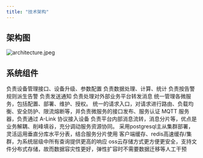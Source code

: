 ```yaml
---
title: "技术架构"
---
```


## 架构图

![architecture.jpeg](/img/arch.jpeg)

## 系统组件

<Card title="设备服务" icon="wifi" horizontal>
  负责设备管理接口、设备升级、参数配置
</Card>

<Card title="规则引擎" icon="flag" horizontal>
  负责数据处理、计算、统计
</Card>

<Card title="告警服务" icon="siren" horizontal>
  负责按告警规则派生告警
</Card>

<Card title="通知服务" icon="bell" horizontal>
  负责发送通知
</Card>

<Card title="转发服务" icon="forward" horizontal>
  负责处理对外部业务平台转发消息
</Card>

<Card title="微服务管理" icon="flag" horizontal>
  统一管理各微服务，包括配置、部署、维护、授权。
</Card>

<Card title="API网关" icon="shield" horizontal>
  统一的请求入口，对请求进行路由、负载均衡、安全防护、限流熔断等，并负责微服务的接口发布、服务认证
</Card>

<Card title="消息服务" icon="radio" horizontal>
  MQTT 服务器，负责通过 A-Link 协议接入设备
</Card>

<Card title="消息总线" icon="flag" horizontal>
  负责平台内部消息流转，消息分片等，优点是业务解耦、削峰填谷，充分调动服务资源协同。
</Card>

<Card title="数据库" icon="database" horizontal>
  采用postgresql主从集群部署，灵活运用垂直分库水平分表，结合服务分片使用
</Card>

<Card title="缓存" icon="hard-drive" horizontal>
  客户端缓存、redis高速缓存/集群，为系统层级中所有查询提供更高的响应
</Card>

<Card title="对象存储" icon="folder-open" horizontal>
  oss云存储方式更方便更安全，支持文件分布式存储，故而数据容灾性更好，弹性扩容时不需要数据迁移等人工干预
</Card>